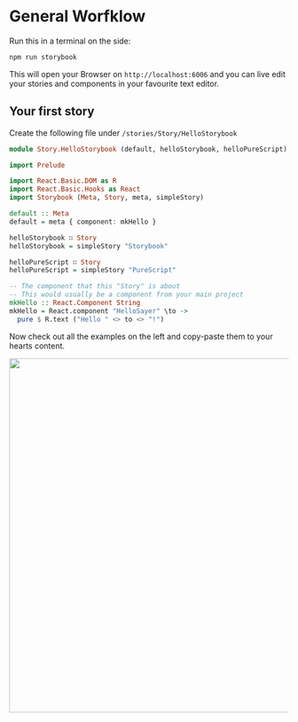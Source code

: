 # General Worfklow

Run this in a terminal on the side:

```sh
npm run storybook
```

This will open your Browser on `http://localhost:6006` and you can live edit
your stories and components in your favourite text editor.

## Your first story
Create the following file under `/stories/Story/HelloStorybook`

```purescript
module Story.HelloStorybook (default, helloStorybook, helloPureScript) where

import Prelude

import React.Basic.DOM as R
import React.Basic.Hooks as React
import Storybook (Meta, Story, meta, simpleStory)

default :: Meta
default = meta { component: mkHello }

helloStorybook ∷ Story
helloStorybook = simpleStory "Storybook"

helloPureScript ∷ Story
helloPureScript = simpleStory "PureScript"

-- The component that this "Story" is about
-- This would usually be a component from your main project
mkHello :: React.Component String
mkHello = React.component "HelloSayer" \to ->
  pure $ R.text ("Hello " <> to <> "!")
```


Now check out all the examples on the left and copy-paste them to your hearts
content.

<img src="/screenshot.png" height="639" width="765" />
